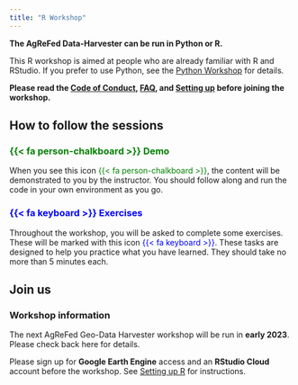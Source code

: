 ```yaml
---
title: "R Workshop"
---
```


**The AgReFed Data-Harvester can be run in Python or R. **

This R workshop is aimed at people who are already familiar with R and RStudio. If you prefer to use Python, see the [Python Workshop](/pydocs/py00-workshop.qmd) for details.

::: callout-important
**Please read the [Code of Conduct](/code-of-conduct.qmd), [FAQ](/faq.qmd), and [Setting up](/rdocs/r01-setup.qmd) before joining the workshop.**
:::

<!-- **Join our shared space by clicking the button below**:

[![](https://img.shields.io/badge/Join%20Shared%20Space-RStudio%20Cloud-yellow?style=for-the-badge&logo=appveyor)](https://rstudio.cloud/spaces/298376/join?access_code=X9TVSwtIvU_LvfntcsPi2n-yGcLcjmsGZ7Xeivpa){target="_blank"} -->

## How to follow the sessions


### [{{< fa person-chalkboard >}} Demo]{style="color: green;"}

When you see this icon [{{< fa person-chalkboard >}}]{style="color: green;"}, the content will be demonstrated to you by the instructor. You should follow along and run the code in your own environment as you go.


### [{{< fa keyboard >}} Exercises]{style="color: blue;"}

Throughout the workshop, you will be asked to complete some exercises. These will be marked with this icon [{{< fa keyboard >}}]{style="color: blue;"}. These tasks are designed to help you practice what you have learned. They should take no more than 5 minutes each.


## Join us

::: callout-tip
### Workshop information {.unnumbered}

The next AgReFed Geo-Data Harvester workshop will be run in **early 2023**. Please check back here for details.
<!-- <script src="https://cdn.logwork.com/widget/countdown.js"></script>
<a href="https://logwork.com/countdown-w5fs" class="countdown-timer" data-style="circles" data-timezone="Australia/Sydney" data-date="2022-11-03 13:30">Workshop starts in...</a> -->

:::

::: callout-important

Please sign up for **Google Earth Engine** access and an **RStudio Cloud** account before the workshop. See [Setting up R](r01-setup.qmd) for instructions.
:::
